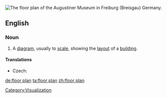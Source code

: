 [[Image:Floorplan Augustinermuseum freiburg.png|thumb|right|The floor plan of the Augustiner Museum in Freiburg (Breisgau) Germany.]]
{{wikipedia}}

==English==

===Noun===
{{en-noun|sg=[[floor]] [[plan]]}}

# {{architecture}} A [[diagram]], usually to [[scale]], showing the [[layout]] of a [[building]].

====Translations====
{{trans-top|diagram}}
* Czech: {{t-|cs|půdorys|m}}
{{trans-mid}}
{{trans-bottom}}

[[Category:Visualization]]

[[de:floor plan]]
[[ta:floor plan]]
[[zh:floor plan]]